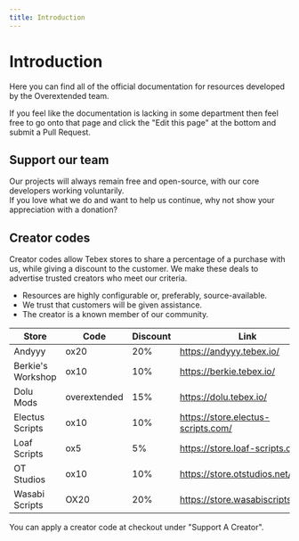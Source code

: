 ```yaml
---
title: Introduction
---
```



# Introduction

Here you can find all of the official documentation for resources developed by the Overextended team.

If you feel like the documentation is lacking in some department then feel free to go onto that page and click the "Edit this page" at the bottom and submit a Pull Request.

## Support our team

Our projects will always remain free and open-source, with our core developers working voluntarily.  
If you love what we do and want to help us continue, why not show your appreciation with a donation?

<div className="mt-2 flex flex-wrap justify-evenly gap-4">
  <DonateLink image="https://avatars.githubusercontent.com/u/65407488?v=4" name="Linden" kofiName="thelindat" />
  <DonateLink image="https://avatars.githubusercontent.com/u/39926192?v=4" name="Luke" kofiName="lukewastaken" />
  <DonateLink image="https://avatars.githubusercontent.com/u/31368547?v=4" name="DokaDoka" kofiName="dokadoka" />
</div>

## Creator codes

Creator codes allow Tebex stores to share a percentage of a purchase with us, while giving a discount to the customer. We make these deals to advertise trusted creators who meet our criteria.

- Resources are highly configurable or, preferably, source-available.
- We trust that customers will be given assistance.
- The creator is a known member of our community.

| Store             | Code         | Discount | Link                               |
| ----------------- | ------------ | -------- | ---------------------------------- |
| Andyyy            | ox20         | 20%      | https://andyyy.tebex.io/           |
| Berkie's Workshop | ox10         | 10%      | https://berkie.tebex.io/           |
| Dolu Mods         | overextended | 15%      | https://dolu.tebex.io/             |
| Electus Scripts   | ox10         | 10%      | https://store.electus-scripts.com/ |
| Loaf Scripts      | ox5          | 5%       | https://store.loaf-scripts.com/    |
| OT Studios        | ox10         | 10%      | https://store.otstudios.net/ox     |
| Wasabi Scripts    | OX20         | 20%      | https://store.wasabiscripts.com/   |

You can apply a creator code at checkout under "Support A Creator".

